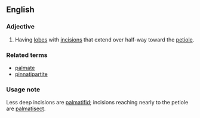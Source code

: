 ==English==
===Adjective===
{{en-adj|-}}
# {{botany|of leaves}} Having [[lobe]]s with [[incision]]s that extend over half-way toward the [[petiole]].

===Related terms===
*[[palmate]]
*[[pinnatipartite]]

===Usage note===
Less deep incisions are [[palmatifid]]; incisions reaching nearly to the petiole are [[palmatisect]].